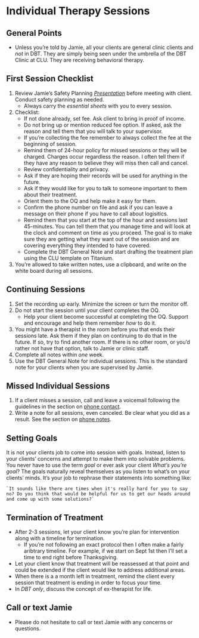 # Individual Therapy Sessions

## General Points

* Unless you're told by Jamie, all your clients are general clinic clients and _not_ in DBT.  They are simply being seen under the umbrella of the DBT Clinic at CLU.  They are receiving behavioral therapy.

## First Session Checklist

1. Review Jamie's Safety Planning _[Presentation](https://speakerdeck.com/jdbedics/clu-clinic-orientation-on-safety-planning)_ before meeting with client.  Conduct safety planning as needed. 
    * Always carry the *essential sheets* with you to every session.
2. Checklist:
    * If not done already, set fee. Ask client to bring in proof of income.
    * Do not bring up or mention reduced fee option. If asked, ask the reason and tell them that you will talk to your supervisor.
    * If you're collecting the fee remember to always collect the fee at the beginning of session.
    * Remind them of 24-hour policy for missed sessions or they will be charged.  Charges occur regardless the reason. I often tell them if they have any reason to believe they will miss then call and cancel. 
    * Review confidentiality and privacy.  
    * Ask if they are hoping their records will be used for anything in the future.
    * Ask if they would like for you to talk to someone important to them about their treatment.
    * Orient them to the OQ and help make it easy for them. 
    * Confirm the phone number on file and ask if you can leave a message on their phone if you have to call about logisitics.
    * Remind them that you start at the top of the hour and sessions last 45-minutes.  You can tell them that you manage time and will look at the clock and comment on time as you proceed.  The goal is to make sure they are getting what they want out of the session and are covering everything they intended to have covered.
    * Complete the DBT General Note and start drafting the treatment plan using the CLU template on Titanium.

3. You're allowed to take written notes, use a clipboard, and write on the white board during all sessions.  

## Continuing Sessions

1. Set the recording up early.  Minimize the screen or turn the monitor off.
2. Do not start the session until your client completes the OQ.  
    * Help your client become successful at completing the OQ. Support and encourage and help them remember _how_ to do it. 
3. You might have a therapist in the room before you that ends their sessions late.  Ask them if they plan on continuing to do that in the future.  If so, try to find another room.  If there is no other room, or you'd rather not have that option, talk to Jamie or clinic staff.
4. Complete all notes within *one* week. 
5. Use the DBT General Note for individual sessions.  This is the standard note for your clients when you are supervised by Jamie. 

## Missed Individual Sessions

1. If a client misses a session, call and leave a voicemail following the guidelines in the section on [phone contact](phone-contact-with-clients.html).
2. Write a note for all sessions, even canceled.  Be clear what you did as a result. See the section on [phone notes](phone-contact-with-clients.html).
  

## Setting Goals

It is not your clients job to come into session with goals.  Instead, listen to your clients' concerns and attempt to make them into solvable problems. You never have to use the term _goal_ or ever ask your client _What's you're goal_?  The goals naturally reveal themselves as you listen to what's on your clients' minds. It's your job to rephrase their statements into something like:

    `It sounds like there are times when it's really hard for you to say no? Do you think that would be helpful for us to get our heads around and come up with some solutions?`

## Termination of Treatment

* After 2-3 sessions, let your client know you're plan for intervention along with a timeline for termination.
    * If you're not following an exact protocol then I often make a fairly aribtrary timeline.  For example, if we start on Sept 1st then I'll set a time to end right before Thanksgiving.  
* Let your client know that treatment will be reassessed at that point and could be extended if the client would like to address additional areas.
* When there is a a month left in treatment, remind the client every session that treatment is ending in order to focus your time. 
* In _DBT only_, discuss the concept of ex-therapist for life. 

## Call or text Jamie

* Please do not hesitate to call or text Jamie with any concerns or questions.